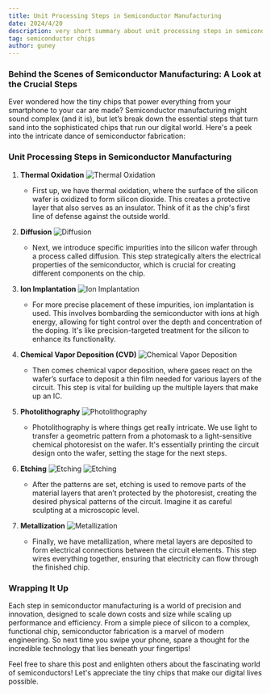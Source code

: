 ```yaml
---
title: Unit Processing Steps in Semiconductor Manufacturing
date: 2024/4/20
description: very short summary about unit processing steps in semiconductor manufacturing
tag: semiconductor chips 
author: guney
---
```


### Behind the Scenes of Semiconductor Manufacturing: A Look at the Crucial Steps

Ever wondered how the tiny chips that power everything from your smartphone to your car are made? Semiconductor manufacturing might sound complex (and it is), but let’s break down the essential steps that turn sand into the sophisticated chips that run our digital world. Here's a peek into the intricate dance of semiconductor fabrication:

### Unit Processing Steps in Semiconductor Manufacturing


1. **Thermal Oxidation**
     <Image
        src="/images/thermaloxidation.png"
        alt="Thermal Oxidation"
        width={1125}
        height={750}
        priority
      />
   - First up, we have thermal oxidation, where the surface of the silicon wafer is oxidized to form silicon dioxide. This creates a protective layer that also serves as an insulator. Think of it as the chip's first line of defense against the outside world.

2. **Diffusion**
      <Image
        src="/images/diffusion.png"
        alt="Diffusion"
        width={1125}
        height={750}
        priority
    />
   - Next, we introduce specific impurities into the silicon wafer through a process called diffusion. This step strategically alters the electrical properties of the semiconductor, which is crucial for creating different components on the chip.

3. **Ion Implantation**
    <Image
        src="/images/ionimp.png"
        alt="Ion Implantation"
        width={1125}
        height={750}
        priority
    />
   - For more precise placement of these impurities, ion implantation is used. This involves bombarding the semiconductor with ions at high energy, allowing for tight control over the depth and concentration of the doping. It's like precision-targeted treatment for the silicon to enhance its functionality.

4. **Chemical Vapor Deposition (CVD)**
    <Image
        src="/images/cvd.png"
        alt="Chemical Vapor Deposition"
        width={1125}
        height={750}
        priority
    />
   - Then comes chemical vapor deposition, where gases react on the wafer’s surface to deposit a thin film needed for various layers of the circuit. This step is vital for building up the multiple layers that make up an IC.

5. **Photolithography**
    <Image
        src="/images/photolithography.png"
        alt="Photolithography"
        width={1125}
        height={750}
        priority
    />
   - Photolithography is where things get really intricate. We use light to transfer a geometric pattern from a photomask to a light-sensitive chemical photoresist on the wafer. It's essentially printing the circuit design onto the wafer, setting the stage for the next steps.

6. **Etching**
    <Image
        src="/images/etching1.png"
        alt="Etching"
        width={1125}
        height={750}
        priority
    />
    <Image
        src="/images/etching2.png"
        alt="Etching"
        width={1125}
        height={750}
        priority
    />
   - After the patterns are set, etching is used to remove parts of the material layers that aren’t protected by the photoresist, creating the desired physical patterns of the circuit. Imagine it as careful sculpting at a microscopic level.

7. **Metallization**
    <Image
        src="/images/metallization.png"
        alt="Metallization"
        width={1125}
        height={750}
        priority
    />
   - Finally, we have metallization, where metal layers are deposited to form electrical connections between the circuit elements. This step wires everything together, ensuring that electricity can flow through the finished chip.

### Wrapping It Up
Each step in semiconductor manufacturing is a world of precision and innovation, designed to scale down costs and size while scaling up performance and efficiency. From a simple piece of silicon to a complex, functional chip, semiconductor fabrication is a marvel of modern engineering. So next time you swipe your phone, spare a thought for the incredible technology that lies beneath your fingertips!

Feel free to share this post and enlighten others about the fascinating world of semiconductors! Let's appreciate the tiny chips that make our digital lives possible.